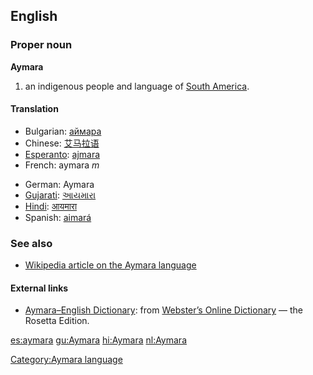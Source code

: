==English==
===Proper noun===
'''Aymara'''

#an indigenous people and language of [[South America]].

==== Translation ====
{{top}}
*Bulgarian: [[аймара]]
*Chinese: [[艾马拉语]] 
*[[Esperanto]]: [[ajmara]]
*French: aymara ''m''
{{mid}}
*German: Aymara
*[[Gujarati]]: [[આયમારા]]
*[[Hindi]]: [[आयमारा]]
*Spanish: [[aimará]]
{{bottom}}

===See also===
* [[w:Aymara language|Wikipedia article on the Aymara language]]

==== External links====
{{interwiktionary|code=ay}}
*[http://www.websters-online-dictionary.org/definition/Aymara-english/ Aymara–English Dictionary]: from [http://www.websters-online-dictionary.org Webster’s Online Dictionary] — the Rosetta Edition.

[[Category:Aymara language]]
[[es:aymara]]
[[gu:Aymara]]
[[hi:Aymara]]
[[nl:Aymara]]
